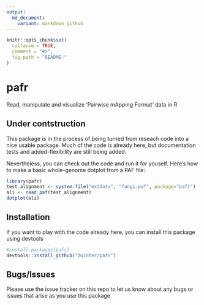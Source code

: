 ```yaml
---
output:
  md_document:
    variant: markdown_github
---
```


<!-- README.md is generated from README.Rmd. Please edit that file -->

```r
knitr::opts_chunk$set(
  collapse = TRUE,
  comment = "#>",
  fig.path = "README-"
)
```

# pafr

Read, manipulate and visualize 'Pairwise mApping Format' data in R

## Under contstruction

This package is in the process of being turned from reseach code into a nice
usable package. Much of the code is already here, but documentation tests and
added-flexibility are still being added. 

Nevertheless, you can check out the code and run it for youself. Here's how to
make a basic whole-genome dotplot from a PAF file:

```r
library(pafr)
test_alignment <- system.file("extdata", "fungi.paf", package="pafr")
ali <- read_paf(test_alignment)
dotplot(ali)
```

## Installation

If you want to play with the code already here, you can install this package
using devtools

```r
#install.packages(pafr)
devtools::install_github("dwinter/pafr")
```

## Bugs/Issues

Please use the issue tracker on this repo to let us know about any bugs or
issues that arise as you use this package
